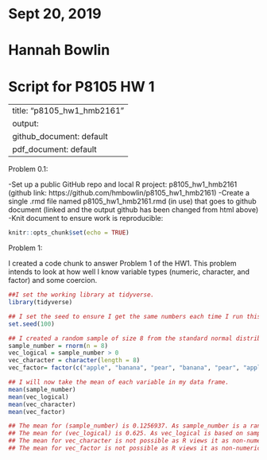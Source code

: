##################################################################
# Sept 20, 2019
# 
# Hannah Bowlin
# 
# Script for P8105 HW 1
#################################################################

---
title: "p8105_hw1_hmb2161"
output:
  github_document: default
  pdf_document: default
---

Problem 0.1:

-Set up a public GitHub repo and local R project: p8105_hw1_hmb2161 (github link: https://github.com/hmbowlin/p8105_hw1_hmb2161) 
-Create a single .rmd file named p8105_hw1_hmb2161.rmd (in use) that goes to github document (linked and the output github has been changed from html above)
-Knit document to ensure work is reproducible:

```r
knitr::opts_chunk$set(echo = TRUE)
```

Problem 1:

I created a code chunk to answer Problem 1 of the HW1. This problem intends to look at how well I know variable types (numeric, character, and factor) and some coercion.


```r
##I set the working library at tidyverse.
library(tidyverse)

## I set the seed to ensure I get the same numbers each time I run this code.
set.seed(100)

## I created a random sample of size 8 from the standard normal distribution, a logical vector showing if the elements in the sample are greater than zero (it will return "false" if it doesn't satisfy this condition), a character vector that is 8 elements long with three different factors apple, pear, and banana.
sample_number = rnorm(n = 8)
vec_logical = sample_number > 0
vec_character = character(length = 8)
vec_factor= factor(c("apple", "banana", "pear", "banana", "pear", "apple", "apple", "pear"))

## I will now take the mean of each variable in my data frame. 
mean(sample_number)
mean(vec_logical)
mean(vec_character)
mean(vec_factor)

## The mean for (sample_number) is 0.1256937. As sample_number is a random sample of numbers and I am able to take the mean of these numbers
## The mean for (vec_logical) is 0.625. As vec_logical is based on sample_number, it will run when its condition is satisfied. vec_logical represents the mean of sample_number when sample_number's elements are greater than 0.
## The mean for vec_character is not possible as R views it as non-numeric text.You could store numbers in a character vector, but R would not view them as numbers, but as numbers stored as text.
## The mean for vec_factor is not possible as R views it as non-numeric characters that are grouped into factor levels.



```

